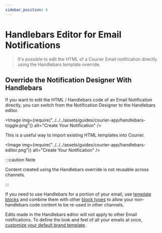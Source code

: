 ```yaml
---
sidebar_position: 6
---
```



# Handlebars Editor for Email Notifications

> It's possible to edit the HTML of a Courier Email notification directly using the Handlebars template override.

## Override the Notification Designer With Handlebars

If you want to edit the HTML / Handlebars code of an Email Notification directly, you can switch from the Notification Designer to the Handlebars editor.

<Image
  img={require("../../../assets/guides/courier-app/handlebars-toggle.png")}
  alt="Create Your Notification"
/>

This is a useful way to import existing HTML templates into Courier.

<Image
  img={require("../../../assets/guides/courier-app/handlebars-editor.png")}
  alt="Create Your Notification"
/>

:::caution Note

Content created using the Handlebars override is not reusable across channels.

:::

If you need to use Handlebars for a portion of your email, use [template blocks](../content-blocks/template-blocks.mdx) and combine them with other [block types](../notification-designer/notification-designer-overview.mdx/#reusable-drag-and-drop-content) to allow your non-handlebars code content to be re-used in other channels.

<!-- Link follow-up doc -->

Edits made in the Handlebars editor will not apply to other Email notifications. To define the look and feel of all your emails at once, [customize your default brand template](../../brands/how-to-use-brands-to-customize/#customize-your-brands).

